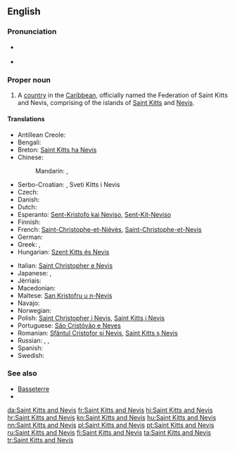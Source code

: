 ==English==

{{wikipedia}}

===Pronunciation===
* {{a|UK|US}} {{IPA|/seɪnt ˌkɪts ænd ˈniː.vɪs/}}
* {{audio|en-us-Saint Kitts and Nevis.ogg|Audio (US)}}

===Proper noun===
{{en-proper noun}}

# A [[country]] in the [[Caribbean]], officially named the Federation of Saint Kitts and Nevis, comprising of the islands of [[Saint Kitts]] and [[Nevis]].

====Translations====
{{trans-top|A country in the Caribbean}}
* Antillean Creole: {{tø|gcf|Senkits ek Névis}}
* Bengali: {{t-|bn|সেন্ট কিট্‌স ও নেভিস}}
* Breton: [[Saint Kitts ha Nevis]]
* Chinese:
*: Mandarin: {{t-|cmn|聖基茨和尼維斯|sc=Hani}}, {{t-|cmn|圣基茨和尼维斯|tr=Shèngjīcí hé Níwéisī|sc=Hani}}
* Serbo-Croatian: {{t-|sh|Sveti Kristofor i Nevis}}, Sveti Kitts i Nevis {{g|m}}
* Czech: {{t+|cs|Svatý Kryštof a Nevis|m}}
* Danish: {{t-|da|Saint Kitts og Nevis}}
* Dutch: {{t+|nl|Saint Kitts en Nevis}}
* Esperanto: [[Sent-Kristofo kaj Neviso]], [[Sent-Kit-Neviso]]
* Finnish: {{t+|fi|Saint Kitts ja Nevis}}
* French: [[Saint-Christophe-et-Niévès]], [[Saint-Christophe-et-Nevis]]
* German: {{t+|de|St. Kitts und Nevis}}
* Greek: {{t+|el|Άγιος Χριστόφορος και Νέβις|m|tr=Ágios Christóforos kai Névis}}, {{t-|el|Σαιντ Κιτς και Νέβις|n|tr=Saint Kits kai Névis}}
* Hungarian: [[Szent Kitts és Nevis]]
{{trans-mid}}
* Italian: [[Saint Christopher e Nevis]]
* Japanese: {{t-|ja|セントクリストファー・ネイビス|tr=sentokurisutofā neibisu}}, {{t-|ja|セントキッツ・ネイビス|tr=sentokittsu neibisu}}
* Jèrriais: {{tø|roa-jer|Saint Kitts et Nevis}}
* Macedonian: {{t-|mk|Свети Китис и Невис|m|tr=Svéti Kítis i Névis}}
* Maltese: [[San Kristofru u n-Nevis]]
* Navajo: {{tø|nv|Saint Kitts dóó Nevis}}
* Norwegian: {{t-|no|Saint Kitts og Nevis}}
* Polish: [[Saint Christopher i Nevis]], [[Saint Kitts i Nevis]]
* Portuguese: [[São Cristóvão e Neves]]
* Romanian: [[Sfântul Cristofor și Nevis]], [[Saint Kitts ș Nevis]]
* Russian: {{t-|ru|Сент-Кристофер и Невис|f|n|tr=Sent-Krístofer i Névis}}, {{t-|ru|Сент-Китс и Невис|f|n|tr=Sent-Kits i Névis}}, {{t-|ru|Сент-Киттс и Невис|f|n|tr=Sent-Kitts i Névis}}
* Spanish: {{t+|es|San Cristóbal y Nieves}}
* Swedish: {{t-|sv|Saint Christopher och Nevis}}
{{trans-bottom}}

===See also===
* [[Basseterre]]
* {{list:countries of North America/en}}

[[da:Saint Kitts and Nevis]]
[[fr:Saint Kitts and Nevis]]
[[hi:Saint Kitts and Nevis]]
[[hr:Saint Kitts and Nevis]]
[[kn:Saint Kitts and Nevis]]
[[hu:Saint Kitts and Nevis]]
[[nn:Saint Kitts and Nevis]]
[[pl:Saint Kitts and Nevis]]
[[pt:Saint Kitts and Nevis]]
[[ru:Saint Kitts and Nevis]]
[[fi:Saint Kitts and Nevis]]
[[ta:Saint Kitts and Nevis]]
[[tr:Saint Kitts and Nevis]]